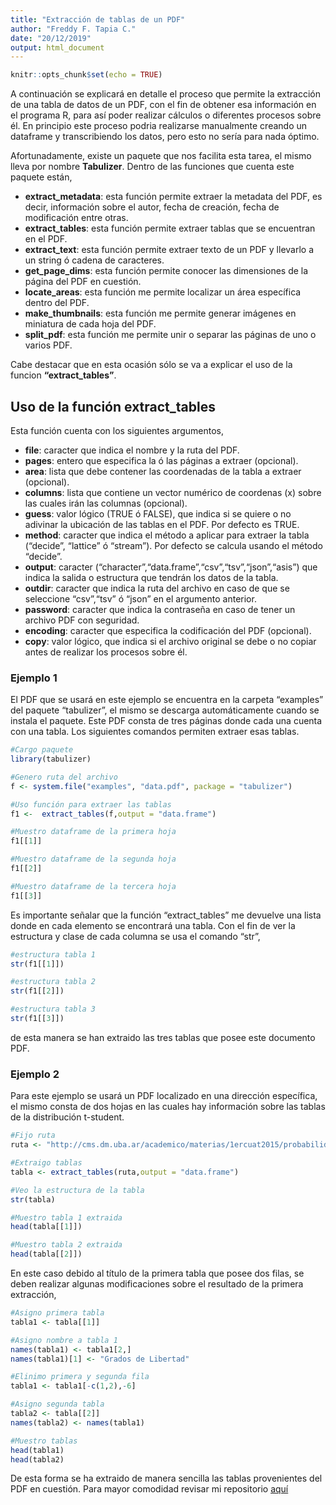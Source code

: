 ---
title: "Extracción de tablas de un PDF"
author: "Freddy F. Tapia C."
date: "20/12/2019"
output: html_document
---

```{r setup, include=FALSE}
knitr::opts_chunk$set(echo = TRUE)
```

A continuación se explicará en detalle el proceso que permite la extracción de una tabla de datos de un PDF, con el fin de obtener esa información en el programa R, para así poder realizar cálculos o diferentes procesos sobre él. En principio este proceso podria realizarse manualmente creando un dataframe y transcribiendo los datos, pero esto no sería para nada óptimo.

Afortunadamente, existe un paquete que nos facilita esta tarea, el mismo lleva por nombre **Tabulizer**. Dentro de las funciones que cuenta este paquete están,

* **extract_metadata**: esta función permite extraer la metadata del PDF, es decir, información sobre el autor, fecha de creación, fecha de modificación entre otras. 
* **extract_tables**: esta función permite extraer tablas que se encuentran en el PDF.
* **extract_text**: esta función permite extraer texto de un PDF y llevarlo a un string ó cadena de caracteres.
* **get_page_dims**: esta función permite conocer las dimensiones de la página del PDF en cuestión.
* **locate_areas**: esta función me permite localizar un área específica dentro del PDF.
* **make_thumbnails**: esta función me permite generar imágenes en miniatura de cada hoja del PDF.
* **split_pdf**: esta función me permite unir o separar las páginas de uno o varios PDF.

Cabe destacar que en esta ocasión sólo se va a explicar el uso de la funcion **"extract_tables"**.



## Uso de la función extract_tables

Esta función cuenta con los siguientes argumentos,

* **file**: caracter que indica el nombre y la ruta del PDF.
* **pages**: entero que especifica la ó las páginas a extraer (opcional).
* **area**: lista que debe contener las coordenadas de la tabla a extraer (opcional).
* **columns**: lista que contiene un vector numérico de coordenas (x) sobre las cuales irán las columnas (opcional).
* **guess**: valor lógico (TRUE ó FALSE), que indica si se quiere o no adivinar la ubicación de las tablas en el PDF. Por defecto es TRUE.
* **method**: caracter que indica el método a aplicar para extraer la tabla ("decide", "lattice" ó "stream"). Por defecto se calcula usando el método "decide".
* **output**: caracter ("character","data.frame","csv","tsv","json","asis") que indica la salida o estructura que tendrán los datos de la tabla.
* **outdir**: caracter que indica la ruta del archivo en caso de que se seleccione "csv","tsv" ó "json" en el argumento anterior.
* **password**: caracter que indica la contraseña en caso de tener un archivo PDF con seguridad.
* **encoding**: caracter que especifica la codificación del PDF (opcional).
* **copy**: valor lógico, que indica si el archivo original se debe o no copiar antes de realizar los procesos sobre él.


### Ejemplo 1

El PDF que se usará en este ejemplo se encuentra en la carpeta "examples" del paquete "tabulizer", el mismo se descarga automáticamente cuando se instala el paquete. Este PDF consta de tres páginas donde cada una cuenta con una tabla. Los siguientes comandos permiten extraer esas tablas.


```{r}
#Cargo paquete
library(tabulizer)

#Genero ruta del archivo
f <- system.file("examples", "data.pdf", package = "tabulizer")

#Uso función para extraer las tablas
f1 <-  extract_tables(f,output = "data.frame")

#Muestro dataframe de la primera hoja
f1[[1]]

#Muestro dataframe de la segunda hoja
f1[[2]]

#Muestro dataframe de la tercera hoja
f1[[3]]

```

Es importante señalar que la función "extract_tables" me devuelve una lista donde en cada elemento se encontrará una tabla. Con el fin de ver la estructura y clase de cada columna se usa el comando "str",

```{r}
#estructura tabla 1
str(f1[[1]])

#estructura tabla 2
str(f1[[2]])

#estructura tabla 3
str(f1[[3]])

```

de esta manera se han extraido las tres tablas que posee este documento PDF.


### Ejemplo 2

Para este ejemplo se usará un PDF localizado en una dirección específica, el mismo consta de dos hojas en las cuales hay información sobre las tablas de la distribución t-student.

```{r}
#Fijo ruta
ruta <- "http://cms.dm.uba.ar/academico/materias/1ercuat2015/probabilidades_y_estadistica_C/tabla_tstudent.pdf"

#Extraigo tablas
tabla <- extract_tables(ruta,output = "data.frame")

#Veo la estructura de la tabla
str(tabla)

#Muestro tabla 1 extraida
head(tabla[[1]])

#Muestro tabla 2 extraida
head(tabla[[2]])
```

En este caso debido al título de la primera tabla que posee dos filas, se deben realizar algunas modificaciones sobre el resultado de la primera extracción,

```{r}
#Asigno primera tabla
tabla1 <- tabla[[1]]

#Asigno nombre a tabla 1
names(tabla1) <- tabla1[2,]
names(tabla1)[1] <- "Grados de Libertad"

#Elinimo primera y segunda fila
tabla1 <- tabla1[-c(1,2),-6]

#Asigno segunda tabla
tabla2 <- tabla[[2]]
names(tabla2) <- names(tabla1)

#Muestro tablas
head(tabla1)
head(tabla2)

```


De esta forma se ha extraido de manera sencilla las tablas provenientes del PDF en cuestión. Para mayor comodidad revisar mi repositorio <a href="https://github.com/Fr3ddy1/Extraer-PDF" target="_blank">aquí</a>
